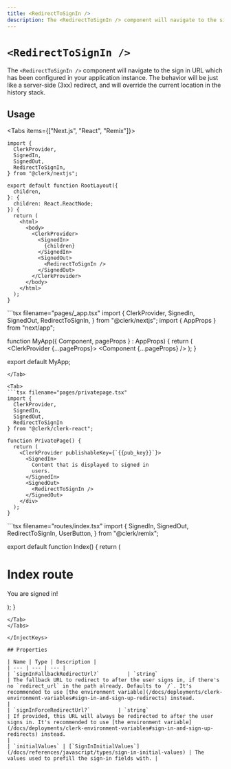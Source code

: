 ```yaml
---
title: <RedirectToSignIn />
description: The <RedirectToSignIn /> component will navigate to the sign in URL which has been configured in your application instance. The behavior will be just like a server-side (3xx) redirect, and will override the current location in the history stack.
---
```


# `<RedirectToSignIn />`

The `<RedirectToSignIn />` component will navigate to the sign in URL which has been configured in your application instance. The behavior will be just like a server-side (3xx) redirect, and will override the current location in the history stack.

## Usage

<InjectKeys>

<Tabs items={["Next.js", "React", "Remix"]}>
  <Tab>
  ```tsx filename="pages/_app.tsx"
  import {
    ClerkProvider,
    SignedIn,
    SignedOut,
    RedirectToSignIn,
  } from "@clerk/nextjs";

  export default function RootLayout({
    children,
  }: {
    children: React.ReactNode;
  }) {
    return (
      <html>
        <body>
          <ClerkProvider>
            <SignedIn>
              {children}
            </SignedIn>
            <SignedOut>
              <RedirectToSignIn />
            </SignedOut>
          </ClerkProvider>
        </body>
      </html>
    );
  }
  ```
  </Tab>
  <Tab>
  ```tsx filename="pages/_app.tsx"
  import {
    ClerkProvider,
    SignedIn,
    SignedOut,
    RedirectToSignIn,
  } from "@clerk/nextjs";
  import { AppProps } from "next/app";

  function MyApp({ Component, pageProps } : AppProps) {
    return (
      <ClerkProvider {...pageProps}>
        <SignedIn>
          <Component {...pageProps} />
        </SignedIn>
        <SignedOut>
          <RedirectToSignIn />
        </SignedOut>
      </ClerkProvider>
    );
  }

  export default MyApp;
  ```
  </Tab>

  <Tab>
  ```tsx filename="pages/privatepage.tsx"
  import {
    ClerkProvider,
    SignedIn,
    SignedOut,
    RedirectToSignIn
  } from "@clerk/clerk-react";

  function PrivatePage() {
    return (
      <ClerkProvider publishableKey={`{{pub_key}}`}>
        <SignedIn>
          Content that is displayed to signed in
          users.
        </SignedIn>
        <SignedOut>
          <RedirectToSignIn />
        </SignedOut>
      </div>
    );
  }

  ```
  </Tab>

  <Tab>
  ```tsx filename="routes/index.tsx"
  import {
    SignedIn,
    SignedOut,
    RedirectToSignIn,
    UserButton,
  } from "@clerk/remix";

  export default function Index() {
    return (
      <div>
        <SignedIn>
          <h1>Index route</h1>
          <p>You are signed in!</p>
          <UserButton />
        </SignedIn>
        <SignedOut>
          <RedirectToSignIn />
        </SignedOut>
      </div>
    );
  }
  ```
  </Tab>
</Tabs>

</InjectKeys>

## Properties

| Name | Type | Description |
| --- | --- | --- |
| `signInFallbackRedirectUrl?`         | `string`                                                                              | The fallback URL to redirect to after the user signs in, if there's no `redirect_url` in the path already. Defaults to `/`. It's recommended to use [the environment variable](/docs/deployments/clerk-environment-variables#sign-in-and-sign-up-redirects) instead.                                                                                                                                                                            |
| `signInForceRedirectUrl?`         | `string`                                                                              | If provided, this URL will always be redirected to after the user signs in. It's recommended to use [the environment variable](/docs/deployments/clerk-environment-variables#sign-in-and-sign-up-redirects) instead.                                                                                                                                                                            |
| `initialValues` | [`SignInInitialValues`](/docs/references/javascript/types/sign-in-initial-values) | The values used to prefill the sign-in fields with. |
